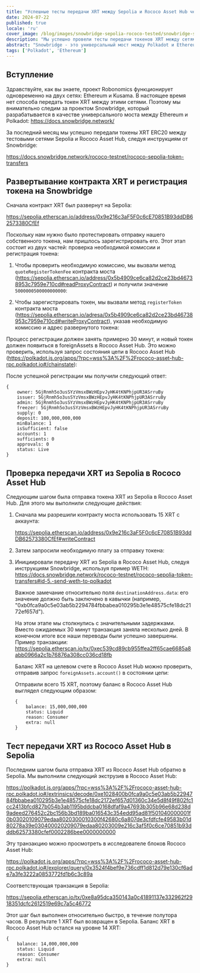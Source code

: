 ```yaml
---
title: "Успешные тесты передачи XRT между Sepolia и Rococo Asset Hub через Snowbridge"
date: 2024-07-22
published: true
locale: 'ru'
cover_image: /blog/images/snowbridge-sepolia-rococo-tested/snowbridge-sepolia-rococo-tested.png
description: "Мы успешно провели тесты передачи токенов XRT между сетями Sepolia и Rococo Asset Hub, используя протокол Snowbridge."
abstract: "Snowbridge - это универсальный мост между Polkadot и Ethereum, обладающий общим назначением, децентрализованный и надежный."
tags: ['Polkadot', 'Ethereum']
---
```


## Вступление

Здравствуйте, как вы знаете, проект Robonomics функционирует одновременно на двух сетях: Ethereum и Kusama. В настоящее время нет способа передать токен XRT между этими сетями. Поэтому мы внимательно следим за проектом Snowbridge, который разрабатывается в качестве универсального моста между Ethereum и Polkadot: https://docs.snowbridge.network/

За последний месяц мы успешно передали токены XRT ERC20 между тестовыми сетями Sepolia и Rococo Asset Hub, следуя инструкциям от Snowbridge: 

https://docs.snowbridge.network/rococo-testnet/rococo-sepolia-token-transfers

## Развертывание контракта XRT и регистрация токена на Snowbridge

Сначала контракт XRT был развернут на Sepolia: 

https://sepolia.etherscan.io/address/0x9e216c3aF5F0c6cE70851B93ddDB62573380CfEf

Поскольку нам нужно было протестировать отправку нашего собственного токена, нам пришлось зарегистрировать его. Этот этап состоит из двух частей: проверка необходимой комиссии и регистрация токена:

1. Чтобы проверить необходимую комиссию, мы вызвали метод `quoteRegisterTokenFee` контракта моста (https://sepolia.etherscan.io/address/0x5b4909ce6ca82d2ce23bd46738953c7959e710cd#readProxyContract) и получили значение `5000000500000000000`:
<RbImage zoom src="/blog/images/snowbridge-sepolia-rococo-tested/quoteRegisterTokenFee.png" alt="quoteRegisterTokenFee" />

2. Чтобы зарегистрировать токен, мы вызвали метод `registerToken` контракта моста (https://sepolia.etherscan.io/adresa/0x5b4909ce6ca82d2ce23bd46738953c7959e710cd#writeProxyContract), указав необходимую комиссию и адрес развернутого токена:
<RbImage zoom src="/blog/images/snowbridge-sepolia-rococo-tested/registerToken.png" alt="registerToken" />

Процесс регистрации должен занять примерно 30 минут, и новый токен должен появиться в foreignAssets в Rococo Asset Hub. Это можно проверить, используя запрос состояния цепи в Rococo Asset Hub (https://polkadot.js.org/apps/?rpc=wss%3A%2F%2Frococo-asset-hub-rpc.polkadot.io#/chainstate):
<RbImage zoom src="/blog/images/snowbridge-sepolia-rococo-tested/foreign_asset_query.png" alt="Check if token registered" />

После успешной регистрации мы получили следующий ответ:
```
{
    owner: 5GjRnmh5o3usSYzVmsxBWzHEpvJyHK4tKNPhjpUR3ASrruBy
    issuer: 5GjRnmh5o3usSYzVmsxBWzHEpvJyHK4tKNPhjpUR3ASrruBy
    admin: 5GjRnmh5o3usSYzVmsxBWzHEpvJyHK4tKNPhjpUR3ASrruBy
    freezer: 5GjRnmh5o3usSYzVmsxBWzHEpvJyHK4tKNPhjpUR3ASrruBy
    supply: 0
    deposit: 100,000,000,000
    minBalance: 1
    isSufficient: false
    accounts: 1
    sufficients: 0
    approvals: 0
    status: Live
}
```

## Проверка передачи XRT из Sepolia в Rococo Asset Hub

Следующим шагом была отправка токена XRT из Sepolia в Rococo Asset Hub. Для этого мы выполнили следующие действия:

1. Сначала мы разрешили контракту моста использовать 15 XRT с аккаунта: 

    https://sepolia.etherscan.io/address/0x9e216c3aF5F0c6cE70851B93ddDB62573380CfEf#writeContract
    <RbImage zoom src="/blog/images/snowbridge-sepolia-rococo-tested/xrt_approve_snowbridge_as_spender.png" alt="Одобрить XRT spender" />

2. Затем запросили необходимую плату за отправку токена:
    <RbImage zoom src="/blog/images/snowbridge-sepolia-rococo-tested/quoteSendTokenFee.png" alt="quoteSendTokenFee" />

3.  Инициировали передачу XRT из Sepolia в Rococo Asset Hub, следуя инструкциям Snowbridge, используя пример WETH: https://docs.snowbridge.network/rococo-testnet/rococo-sepolia-token-transfers#id-5.-send-weth-to-polkadot
    
    Важное замечание относительно поля `destinationAddress.data`: его значение должно быть заключено в кавычки (например, "0xb0fca9a0c5e03ab5b2294784fbbabea010295b3e1e48575cfe18dc2172ef657d").

    На этом этапе мы столкнулись с значительными задержками. Вместо ожидаемых 30 минут транзакция заняла несколько дней. В конечном итоге все наши переводы были успешно завершены.
    Пример транзакции: https://sepolia.etherscan.io/tx/0xec539cd89cb955ffea2ff65cae6685a8abb0966a2c1b76876a308cc036cd18fb

    Баланс XRT на целевом счете в Rococo Asset Hub можно проверить, отправив запрос `foreignAssets.account()` в состоянии цепи:
    <RbImage zoom src="/blog/images/snowbridge-sepolia-rococo-tested/example_of_foreignAssets_account.png" alt="Пример foreignAssets.account" />

    Отправили всего 15 XRT, поэтому баланс в Rococo Asset Hub выглядел следующим образом:
    ```
    {
        balance: 15,000,000,000
        status: Liquid
        reason: Consumer
        extra: null
    }
    ```

## Тест передачи XRT из Rococo Asset Hub в Sepolia 

Последним шагом была отправка XRT из Rococo Asset Hub обратно в Sepolia. Мы выполнили следующий экструзив в Rococo Asset Hub: 

https://polkadot.js.org/apps/?rpc=wss%3A%2F%2Frococo-asset-hub-rpc.polkadot.io#/extrinsics/decode/0xe1028400b0fca9a0c5e03ab5b2294784fbbabea010295b3e1e48575cfe18dc2172ef657d01360c34e5d8f49f802fc1cc2413bfcd827b054b3ab1195bddcba0168dfaf9a47693b305b96e68d238d9adeed276452c2bc156b3bd189ba016543c354edd95ad81f501040000001f0b03020109079edaa8020300010300f42680c6a807de3cfdfcfe49583b01d80278a39e030400020209079edaa80203009e216c3af5f0c6ce70851b93dddb62573380cfef0002286bee0000000000

Эту транзакцию можно просмотреть в исследователе блоков Rococo Asset Hub: 

https://polkadot.js.org/apps/?rpc=wss%3A%2F%2Frococo-asset-hub-rpc.polkadot.io#/explorer/query/0x3524f4bef9e736cdff1d812d79e130cf6ade7a3fe3222a0853772fd1b6c3c89a

Соответствующая транзакция в Sepolia:

https://sepolia.etherscan.io/tx/0xe8a95dca350143a0c41891137e332962f2918351dcfc2612519e69c7a5c46772

Этот шаг был выполнен относительно быстро, в течение полутора часов. В результате 1 XRT был возвращен в Sepolia. Баланс XRT в Rococo Asset Hub остался на уровне 14 XRT:

```
{
    balance: 14,000,000,000
    status: Liquid
    reason: Consumer
    extra: null
}
```